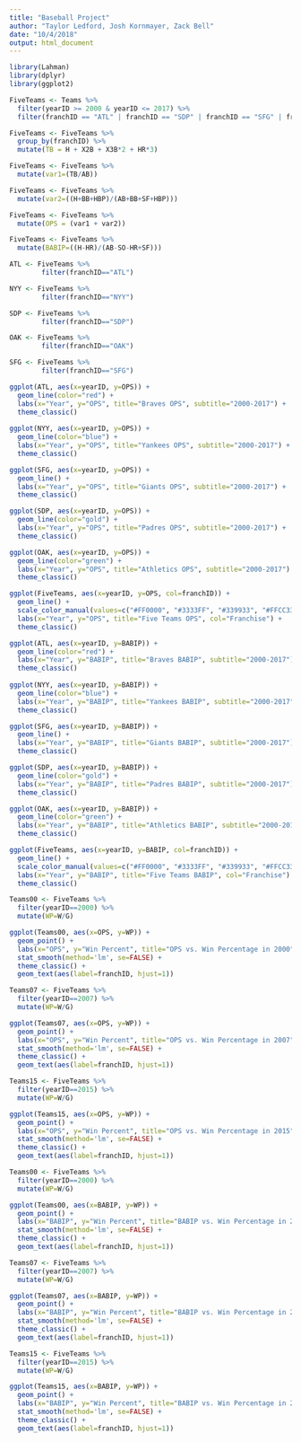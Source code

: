 ```yaml
---
title: "Baseball Project"
author: "Taylor Ledford, Josh Kornmayer, Zack Bell"
date: "10/4/2018"
output: html_document
---
```


```r
library(Lahman)
library(dplyr)
library(ggplot2)
```



```r
FiveTeams <- Teams %>%
  filter(yearID >= 2000 & yearID <= 2017) %>%
  filter(franchID == "ATL" | franchID == "SDP" | franchID == "SFG" | franchID == "OAK" | franchID == "NYY")

FiveTeams <- FiveTeams %>%
  group_by(franchID) %>%
  mutate(TB = H + X2B + X3B*2 + HR*3)

FiveTeams <- FiveTeams %>%
  mutate(var1=(TB/AB))

FiveTeams <- FiveTeams %>%
  mutate(var2=((H+BB+HBP)/(AB+BB+SF+HBP)))

FiveTeams <- FiveTeams %>%
  mutate(OPS = (var1 + var2))

FiveTeams <- FiveTeams %>%
  mutate(BABIP=((H-HR)/(AB-SO-HR+SF)))

ATL <- FiveTeams %>%
        filter(franchID=="ATL")

NYY <- FiveTeams %>%
        filter(franchID=="NYY")

SDP <- FiveTeams %>%
        filter(franchID=="SDP")

OAK <- FiveTeams %>%
        filter(franchID=="OAK")

SFG <- FiveTeams %>%
        filter(franchID=="SFG")
```

```r
ggplot(ATL, aes(x=yearID, y=OPS)) +
  geom_line(color="red") +
  labs(x="Year", y="OPS", title="Braves OPS", subtitle="2000-2017") +
  theme_classic()
  
ggplot(NYY, aes(x=yearID, y=OPS)) +
  geom_line(color="blue") +
  labs(x="Year", y="OPS", title="Yankees OPS", subtitle="2000-2017") +
  theme_classic()

ggplot(SFG, aes(x=yearID, y=OPS)) +
  geom_line() +
  labs(x="Year", y="OPS", title="Giants OPS", subtitle="2000-2017") +
  theme_classic()

ggplot(SDP, aes(x=yearID, y=OPS)) +
  geom_line(color="gold") +
  labs(x="Year", y="OPS", title="Padres OPS", subtitle="2000-2017") +
  theme_classic()

ggplot(OAK, aes(x=yearID, y=OPS)) +
  geom_line(color="green") +
  labs(x="Year", y="OPS", title="Athletics OPS", subtitle="2000-2017") +
  theme_classic()

ggplot(FiveTeams, aes(x=yearID, y=OPS, col=franchID)) +
  geom_line() +
  scale_color_manual(values=c("#FF0000", "#3333FF", "#339933", "#FFCC33", "#000000")) +
  labs(x="Year", y="OPS", title="Five Teams OPS", col="Franchise") +
  theme_classic()
```

```r
ggplot(ATL, aes(x=yearID, y=BABIP)) +
  geom_line(color="red") +
  labs(x="Year", y="BABIP", title="Braves BABIP", subtitle="2000-2017") +
  theme_classic()
  
ggplot(NYY, aes(x=yearID, y=BABIP)) +
  geom_line(color="blue") +
  labs(x="Year", y="BABIP", title="Yankees BABIP", subtitle="2000-2017") +
  theme_classic()

ggplot(SFG, aes(x=yearID, y=BABIP)) +
  geom_line() +
  labs(x="Year", y="BABIP", title="Giants BABIP", subtitle="2000-2017") +
  theme_classic()

ggplot(SDP, aes(x=yearID, y=BABIP)) +
  geom_line(color="gold") +
  labs(x="Year", y="BABIP", title="Padres BABIP", subtitle="2000-2017") +
  theme_classic()

ggplot(OAK, aes(x=yearID, y=BABIP)) +
  geom_line(color="green") +
  labs(x="Year", y="BABIP", title="Athletics BABIP", subtitle="2000-2017") +
  theme_classic()

ggplot(FiveTeams, aes(x=yearID, y=BABIP, col=franchID)) +
  geom_line() +
  scale_color_manual(values=c("#FF0000", "#3333FF", "#339933", "#FFCC33", "#000000")) +
  labs(x="Year", y="BABIP", title="Five Teams BABIP", col="Franchise") +
  theme_classic()
```

```r
Teams00 <- FiveTeams %>%
  filter(yearID==2000) %>%
  mutate(WP=W/G)

ggplot(Teams00, aes(x=OPS, y=WP)) +
  geom_point() +
  labs(x="OPS", y="Win Percent", title="OPS vs. Win Percentage in 2000", col="Franchise") +
  stat_smooth(method='lm', se=FALSE) +
  theme_classic() +
  geom_text(aes(label=franchID, hjust=1))

Teams07 <- FiveTeams %>%
  filter(yearID==2007) %>%
  mutate(WP=W/G)

ggplot(Teams07, aes(x=OPS, y=WP)) +
  geom_point() +
  labs(x="OPS", y="Win Percent", title="OPS vs. Win Percentage in 2007", col="Franchise") +
  stat_smooth(method='lm', se=FALSE) +
  theme_classic() +
  geom_text(aes(label=franchID, hjust=1))

Teams15 <- FiveTeams %>%
  filter(yearID==2015) %>%
  mutate(WP=W/G)

ggplot(Teams15, aes(x=OPS, y=WP)) +
  geom_point() +
  labs(x="OPS", y="Win Percent", title="OPS vs. Win Percentage in 2015", col="Franchise") +
  stat_smooth(method='lm', se=FALSE) +
  theme_classic() +
  geom_text(aes(label=franchID, hjust=1))
```

```r
Teams00 <- FiveTeams %>%
  filter(yearID==2000) %>%
  mutate(WP=W/G)

ggplot(Teams00, aes(x=BABIP, y=WP)) +
  geom_point() +
  labs(x="BABIP", y="Win Percent", title="BABIP vs. Win Percentage in 2000", col="Franchise") +
  stat_smooth(method='lm', se=FALSE) +
  theme_classic() +
  geom_text(aes(label=franchID, hjust=1))

Teams07 <- FiveTeams %>%
  filter(yearID==2007) %>%
  mutate(WP=W/G)

ggplot(Teams07, aes(x=BABIP, y=WP)) +
  geom_point() +
  labs(x="BABIP", y="Win Percent", title="BABIP vs. Win Percentage in 2007", col="Franchise") +
  stat_smooth(method='lm', se=FALSE) +
  theme_classic() +
  geom_text(aes(label=franchID, hjust=1))

Teams15 <- FiveTeams %>%
  filter(yearID==2015) %>%
  mutate(WP=W/G)

ggplot(Teams15, aes(x=BABIP, y=WP)) +
  geom_point() +
  labs(x="BABIP", y="Win Percent", title="BABIP vs. Win Percentage in 2015", col="Franchise") +
  stat_smooth(method='lm', se=FALSE) +
  theme_classic() +
  geom_text(aes(label=franchID, hjust=1))
```